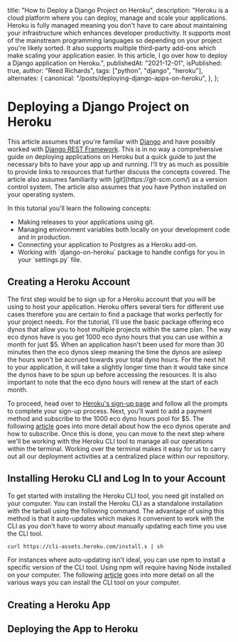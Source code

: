   title: "How to Deploy a Django Project on Heroku",
  description:
    "Heroku is a cloud platform where you can deploy, manage and scale your applications. Heroku is fully managed meaning you don't have to care about maintaining your infrastructure which enhances developer productivity. It supports most of the mainstream programming languages so depending on your project you're likely sorted. It also supports multiple third-party add-ons which make scaling your application easier. In this article, I go over how to deploy a Django application on Heroku.",
  publishedAt: "2021-12-01",
  isPublished: true,
  author: "Reed Richards",
  tags: ["python", "django", "heroku"],
  alternates: {
    canonical: "/posts/deploying-django-apps-on-heroku",
  },
};

<h1 className="text-5xl pb-8">Deploying a Django Project on Heroku</h1>
<section className="space-y-8">
This article assumes that you're familiar with <a href="https://www.djangoproject.com/" target="_blank" className="text-blue-800">Django</a> and have possibly worked with <a href="https://www.django-rest-framework.org/" className="text-blue-800">Django REST Framework</a>. This is in no way a comprehensive guide on deploying applications on Heroku but a quick guide to just the necessary bits to have your app up and running. I'll try as much as possible to provide links to resources that further discuss the concepts covered. The article also assumes familiarity with [git](https://git-scm.com/) as a version control system. The article also assumes that you have Python installed on your operating system.

In this tutorial you'll learn the following concepts:

<ul className="list-disc px-8">
  <li>Making releases to your applications using git.</li>
  <li>
    Managing environment variables both locally on your development code and in
    production.
  </li>
  <li>Connecting your application to Postgres as a Heroku add-on.</li>
  <li>
    Working with `django-on-heroku` package to handle configs for you in your
    `settings.py` file.
  </li>
</ul>

<h2 className="text-3xl">Creating a Heroku Account</h2>

The first step would be to sign up for a Heroku account that you will be using to
host your application. Heroku offers several tiers for different use cases therefore
you are certain to find a package that works perfectly for your project needs. For
the tutorial, I'll use the basic package offering eco dynos that allow you to host
multiple projects within the same plan. The way eco dynos have is you get 1000 eco
dyno hours that you can use within a month for just $5. When an application hasn't
been used for more than 30 minutes then the eco dynos sleep meaning the time the
dynos are asleep the hours won't be accrued towards your total dyno hours. For the
next hit to your application, it will take a slightly longer time than it would take
since the dynos have to be spun up before accessing the resources. It is also important
to note that the eco dyno hours will renew at the start of each month.

To proceed, head over to [Heroku's sign-up page](https://signup.heroku.com/) and follow all the prompts to complete your sign-up process. Next, you'll want to add a payment method and subscribe to the 1000 eco dyno hours pool for $5. The following [article](https://devcenter.heroku.com/articles/eco-dyno-hours#subscribing-to-the-eco-dynos-plan) goes into more detail about how the eco dynos operate and how to subscribe. Once this is done, you can move to the next step where we'll be working with the Heroku CLI tool to manage all our operations within the terminal. Working over the terminal makes it easy for us to carry out all our deployment activities at a centralized place within our repository.

<h2>Installing Heroku CLI and Log In to your Account</h2>
To get started with installing the Heroku CLI tool, you need git installed on
your computer. You can install the Heroku CLI as a standalone installation with
the tarball using the following command. The advantage of using this method is
that it auto-updates which makes it convenient to work with the CLI as you don't
have to worry about manually updating each time you use the CLI tool.

```bash
curl https://cli-assets.heroku.com/install.s | sh
```

For instances where auto-updating isn't ideal, you can use npm to install
a specific version of the CLI tool. Using npm will require having Node installed
on your computer. The following [article](https://devcenter.heroku.com/articles/heroku-cli) goes into more detail on all the various ways you can install the CLI tool on your computer.

<h2>Creating a Heroku App </h2>

<h2>Deploying the App to Heroku </h2>
</section>
